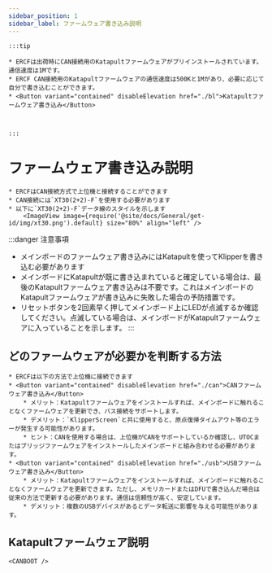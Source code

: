 ```yaml
---
sidebar_position: 1
sidebar_label: ファームウェア書き込み説明
---
```







    :::tip

    * ERCFは出荷時にCAN接続用のKatapultファームウェアがプリインストールされています。通信速度は1Mです。
    * ERCF CAN接続用のKatapultファームウェアの通信速度は500Kと1Mがあり、必要に応じて自分で書き込むことができます。
    * <Button variant="contained" disableElevation href="./bl">Katapultファームウェア書き込み</Button>



    :::

# ファームウェア書き込み説明

    * ERCFはCAN接続方式で上位機と接続することができます
    * CAN接続には`XT30(2+2)-F`を使用する必要があります
    * 以下に`XT30(2+2)-F`データ線のスタイルを示します
        <ImageView image={require('@site/docs/General/get-id/img/xt30.png').default} size="80%" align="left" />

:::danger 注意事項
* メインボードのファームウェア書き込みにはKatapultを使ってKlipperを書き込む必要があります
* メインボードにKatapultが既に書き込まれていると確定している場合は、最後のKatapultファームウェア書き込みは不要です。これはメインボードのKatapultファームウェアが書き込みに失敗した場合の予防措置です。
* リセットボタンを2回素早く押してメインボード上にLEDが点滅するか確認してください。点滅している場合は、メインボードがKatapultファームウェアに入っていることを示します。
:::

## どのファームウェアが必要かを判断する方法

    * ERCFは以下の方法で上位機に接続できます
    * <Button variant="contained" disableElevation href="./can">CANファームウェア書き込み</Button>
        * メリット：Katapultファームウェアをインストールすれば、メインボードに触れることなくファームウェアを更新でき、バス接続をサポートします。
        * デメリット：`KlipperScreen`と共に使用すると、原点復帰タイムアウト等のエラーが発生する可能性があります。
        * ヒント：CANを使用する場合は、上位機がCANをサポートしているか確認し、UTOCまたはブリッジファームウェアをインストールしたメインボードと組み合わせる必要があります。
    * <Button variant="contained" disableElevation href="./usb">USBファームウェア書き込み</Button>
        * メリット：Katapultファームウェアをインストールすれば、メインボードに触れることなくファームウェアを更新できます。ただし、メモリカードまたはDFUで書き込んだ場合は従来の方法で更新する必要があります。通信は信頼性が高く、安定しています。
        * デメリット：複数のUSBデバイスがあるとデータ転送に影響を与える可能性があります。

## Katapultファームウェア説明

    <CANBOOT />